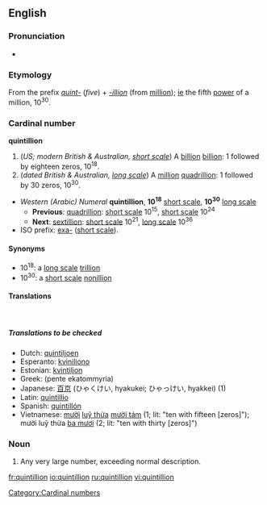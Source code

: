 ==English==

===Pronunciation===
*{{audio|en-us-quintillion.ogg|Audio (US)}}
*:{{Rhymes|ɪljən}}

===Etymology===
From the prefix ''[[quint-]]'' (''five'') + ''[[-illion]]'' (from [[million]]); [[ie]] the fifth [[power]] of a million, 10<sup>30</sup>.

===Cardinal number===
'''quintillion'''

# (''US; modern British & Australian, [[w:Long and short scales|short scale]]'') A [[billion]] [[billion]]: 1 followed by eighteen zeros, 10<sup>18</sup>.
# (''dated British & Australian, [[w:Long and short scales|long scale]]'') A [[million]] [[quadrillion]]: 1 followed by 30 zeros, 10<sup>30</sup>.

*''Western (Arabic) Numeral'' '''quintillion''', '''10<sup>18</sup>''' [[w:Long and short scales|short scale]], '''10<sup>30</sup>''' [[w:Long and short scales|long scale]]
**'''Previous''': [[quadrillion]]: [[w:Long and short scales|short scale]] 10<sup>15</sup>, [[w:Long and short scales|short scale]] 10<sup>24</sup>
**'''Next''': [[sextillion]]: [[w:Long and short scales|short scale]] 10<sup>21</sup>, [[w:Long and short scales|long scale]] 10<sup>36</sup>
*ISO prefix: [[exa-]] ([[w:Long and short scales|short scale]]).

====Synonyms====
*10<sup>18</sup>: a [[w:Long and short scales|long scale]] [[trillion]]
*10<sup>30</sup>: a [[w:Long and short scales|short scale]] [[nonillion]]

====Translations====
{{top}}
&nbsp;
{{mid}}
{{bottom}}

=====Translations to be checked=====
{{checktrans}}
*Dutch: [[quintiljoen]]
*Esperanto: [[kviniliono]]
*Estonian: [[kvintiljon]]
*Greek: [[ ]] (pente ekatommyria)
*Japanese: [[百]][[京]] (ひゃくけい, hyakukei; ひゃっけい, hyakkei) (1)
*Latin: [[quintillio]]
*Spanish: [[quintillón]]
*Vietnamese: [[mười]] [[luỹ thừa]] [[mười tám]] (1; lit: "ten with fifteen [zeros]"); mười luỹ thừa [[ba mươi]] (2; lit: "ten with thirty [zeros]")

===Noun===
{{en-noun}}

# {{cattag|figurative|slang}} Any very large number, exceeding normal description.

[[Category:Cardinal numbers]]

[[fr:quintillion]]
[[io:quintillion]]
[[ru:quintillion]]
[[vi:quintillion]]